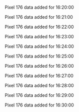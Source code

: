 Pixel 176 data added for 16:20:00

Pixel 176 data added for 16:21:00

Pixel 176 data added for 16:22:00

Pixel 176 data added for 16:23:00

Pixel 176 data added for 16:24:00

Pixel 176 data added for 16:25:00

Pixel 176 data added for 16:26:00

Pixel 176 data added for 16:27:00

Pixel 176 data added for 16:28:00

Pixel 176 data added for 16:29:00

Pixel 176 data added for 16:30:00

